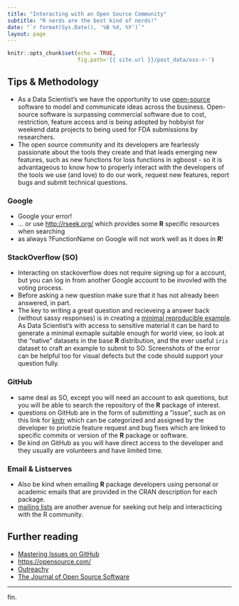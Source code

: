```yaml
---
title: "Interacting with an Open Source Community"
subtitle: "R nerds are the best kind of nerds!"
date: "`r format(Sys.Date(), '%B %d, %Y')`"
layout: page
---
```


```r
knitr::opts_chunk$set(echo = TRUE, 
                      fig.path='{{ site.url }}/post_data/oss-r-')
```


## Tips & Methodology

+ As a Data Scientist's we have the opportunity to use [open-source](https://opensource.org/) software to model and communicate ideas across the business. Open-source software is surpassing commercial software due to cost, restriction, feature access and is being adopted by hobbyist for weekend data projects to being used for FDA submissions by researchers. 
+ The open source community and its developers are fearlessly passionate about the tools they create and that leads emerging new features, such as new functions for loss functions in xgboost - so it is advantageous to know how to properly interact with the developers of the tools we use (and love) to do our work, request new features, report bugs and submit technical questions.

### Google

+ Google your error!
+ ... or use [http://rseek.org/](http://rseek.org/) which provides some **R** specific resources when searching
+ as always ?FunctionName on Google will not work well as it does in **R**!

### StackOverflow (SO)

+ Interacting on stackoverflow does not require signing up for a account, but you can log in from another Google account to be invovled with the voting process.
+ Before asking a new question make sure that it has not already been answered, in part.
+ The key to writing a great question and recieveing a answer back (without sassy responses) is in creating a [minimal reproducible example](http://stackoverflow.com/questions/5963269/how-to-make-a-great-r-reproducible-example). As Data Scientist's with access to sensitive material it can be hard to generate a minimal exmaple suitable enough for world view, so look at the "native" datasets in the base **R** distribution, and the ever useful `iris` dataset to craft an example to submit to SO. Screenshots of the error can be helpful too for visual defects but the code should support your question fully.

### GitHub

+ same deal as SO, except you will need an account to ask questions, but you will be able to search the repository of the **R** package of interest. 
+ questions on GitHub are in the form of submitting a "issue", such as on this link for [knitr](https://github.com/yihui/knitr/issues) which can be categorized and assigned by the developer to priotizie feature request and bug fixes which are linked to specific commits or version of the **R** package or software. 
+ Be kind on GitHub as you will have direct access to the developer and they usually are volunteers and have limited time.


### Email & Listserves

+ Also be kind when emailing **R** package developers using personal or academic emails that are provided in the CRAN description for each package.
+ [mailing lists](https://www.r-project.org/mail.html) are another avenue for seeking out help and interacticing with the R community.

## Further reading

+ [Mastering Issues on GitHub](https://guides.github.com/features/issues/)
+ [https://opensource.com/](https://opensource.com/)
+ [Outreachy](https://www.gnome.org/outreachy/)
+ [The Journal of Open Source Software](http://joss.theoj.org/)


____
fin. 
